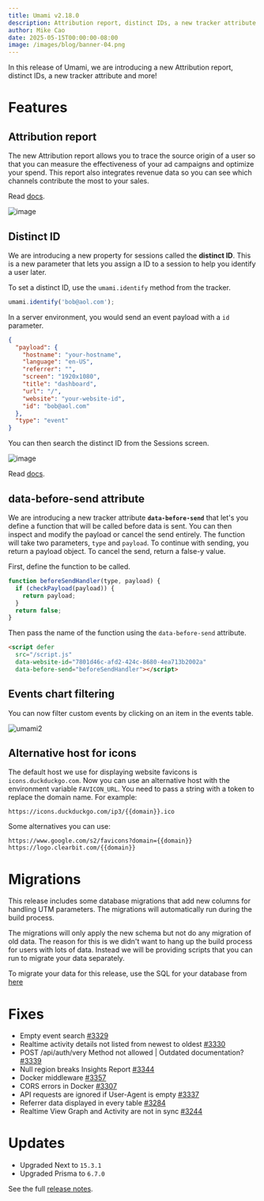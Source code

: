 ```yaml
---
title: Umami v2.18.0
description: Attribution report, distinct IDs, a new tracker attribute and more.
author: Mike Cao
date: 2025-05-15T00:00:00-08:00
image: /images/blog/banner-04.png
---
```


In this release of Umami, we are introducing a new Attribution report, distinct IDs, a new tracker attribute and more!

# Features

## Attribution report

The new Attribution report allows you to trace the source origin of a user so that you can measure the effectiveness of your ad campaigns and optimize your spend. This report also integrates revenue data so you can see which channels contribute the most to your sales.

Read [docs](https://umami.is/docs/reports/report-attribution).

![image](https://github.com/user-attachments/assets/be8de1d0-9547-4200-b445-ebbbd3a4622c)

## Distinct ID

We are introducing a new property for sessions called the **distinct ID**. This is a new parameter that lets you assign a ID to a session to help you identify a user later.

To set a distinct ID, use the `umami.identify` method from the tracker.

```js
umami.identify('bob@aol.com');
```

In a server environment, you would send an event payload with a `id` parameter.

```json
{
  "payload": {
    "hostname": "your-hostname",
    "language": "en-US",
    "referrer": "",
    "screen": "1920x1080",
    "title": "dashboard",
    "url": "/",
    "website": "your-website-id",
    "id": "bob@aol.com"
  },
  "type": "event"
}
```

You can then search the distinct ID from the Sessions screen.

![image](https://github.com/user-attachments/assets/c4e6f6bc-2d61-40cb-bea2-31bce8204872)

Read [docs](https://umami.is/docs/distinct-ids).

## data-before-send attribute

We are introducing a new tracker attribute **`data-before-send`** that let's you define a function that will be called before data is sent. You can then inspect and modify the payload or cancel the send entirely. The function will take two parameters, `type` and `payload`. To continue with sending, you return a payload object. To cancel the send, return a false-y value.

First, define the function to be called.

```js
function beforeSendHandler(type, payload) {
  if (checkPayload(payload)) {
    return payload;
  }
  return false;
}
```

Then pass the name of the function using the `data-before-send` attribute.

```html
<script defer
  src="/script.js"
  data-website-id="7801d46c-afd2-424c-8680-4ea713b2002a"
  data-before-send="beforeSendHandler"></script>
```

## Events chart filtering

You can now filter custom events by clicking on an item in the events table.

![umami2](https://github.com/user-attachments/assets/0b3a8c13-ca56-4ffb-adbb-094079bf20b4)

## Alternative host for icons

The default host we use for displaying website favicons is `icons.duckduckgo.com`. Now you can use an alternative host with the environment variable `FAVICON_URL`. You need to pass a string with a token to replace the domain name. For example:

`https://icons.duckduckgo.com/ip3/{{domain}}.ico`

Some alternatives you can use:

`https://www.google.com/s2/favicons?domain={{domain}}`
`https://logo.clearbit.com/{{domain}}`


# Migrations

This release includes some database migrations that add new columns for handling UTM parameters. The migrations will
automatically run during the build process.

The migrations will only apply the new schema but not do any migration of old data.  The reason for this is we didn't
want to hang up the build process for users with lots of data. Instead we will be providing scripts that you can run to migrate your
data separately.

To migrate your data for this release, use the SQL for your database from [here](https://raw.githubusercontent.com/umami-software/umami/master/scripts/data-migrations/convert-utm-clid-columns.sql)


# Fixes
- Empty event search [#3329](https://github.com/umami-software/umami/issues/3329)
- Realtime activity details not listed from newest to oldest [#3330](https://github.com/umami-software/umami/issues/3330)
- POST /api/auth/very Method not allowed | Outdated documentation? [#3339](https://github.com/umami-software/umami/issues/3339)
- Null region breaks Insights Report [#3344](https://github.com/umami-software/umami/issues/3344)
- Docker middleware [#3357](https://github.com/umami-software/umami/issues/3357)
- CORS errors in Docker [#3307](https://github.com/umami-software/umami/issues/3307)
- API requests are ignored if User-Agent is empty [#3337](https://github.com/umami-software/umami/issues/3337)
- Referrer data displayed in every table [#3284](https://github.com/umami-software/umami/issues/3284)
- Realtime View Graph and Activity are not in sync [#3244](https://github.com/umami-software/umami/issues/3244)


# Updates
- Upgraded Next to `15.3.1`
- Upgraded Prisma to `6.7.0`

See the full [release notes](https://github.com/umami-software/umami/releases/tag/v2.18.0).
